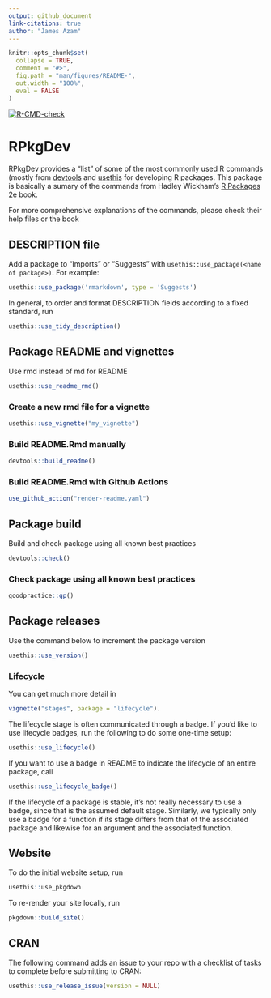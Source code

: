 ---
output: github_document
link-citations: true
author: "James Azam"
---

```{r, include = FALSE}
knitr::opts_chunk$set(
  collapse = TRUE,
  comment = "#>",
  fig.path = "man/figures/README-",
  out.width = "100%",
  eval = FALSE
)
```

<!-- badges: start -->
[![R-CMD-check](https://github.com/jamesmbaazam/rpkg_wf/actions/workflows/R-CMD-check.yaml/badge.svg)](https://github.com/jamesmbaazam/rpkg_wf/actions/workflows/R-CMD-check.yaml)
<!-- badges: end -->

# RPkgDev
  
RPkgDev provides a "list" of some of the most commonly used R commands (mostly 
from [devtools](https://devtools.r-lib.org/) and 
[usethis](https://usethis.r-lib.org/) for developing R packages. This package 
is basically a sumary of the commands from Hadley Wickham's
[R Packages 2e](https://r-pkgs.org/) book. 

For more comprehensive explanations of the commands, please check their help 
files or the book 


## DESCRIPTION file

Add a package to "Imports" or "Suggests" with `usethis::use_package(<name of package>)`.
For example:
```{r}
usethis::use_package('rmarkdown', type = 'Suggests')
```

In general, to order and format DESCRIPTION fields according to a 
fixed standard,
run 
```{r}
usethis::use_tidy_description()
```

## Package README and vignettes

Use rmd instead of md for README

```{r}
usethis::use_readme_rmd()
```

### Create a new rmd file for a vignette

```{r}
usethis::use_vignette("my_vignette")
```

### Build README.Rmd manually

```{r}
devtools::build_readme()
```

### Build README.Rmd with Github Actions

```{r}
use_github_action("render-readme.yaml")
```


## Package build

Build and check package using all known best practices

```{r}
devtools::check()
```

### Check package using all known best practices

```{r}
goodpractice::gp()
```

## Package releases

Use the command below to increment the package version

```{r}
usethis::use_version()
```

### Lifecycle

You can get much more detail in 
```{r}
vignette("stages", package = "lifecycle").
```

The lifecycle stage is often communicated through a badge. If you’d like to use 
lifecycle badges, run the following to do some one-time setup: 

```{r}
usethis::use_lifecycle()
```

If you want to use a badge in README to indicate the lifecycle of an entire 
package, call

```{r}
usethis::use_lifecycle_badge()
```
If the lifecycle of a package is stable, it’s not really necessary to use 
a badge, since that is the assumed default stage. Similarly, we typically 
only use a badge for a function if its stage differs from that of the 
associated package and likewise for an argument and the associated function.


## Website

To do the initial website setup, run
```{r}
usethis::use_pkgdown
```

To re-render your site locally, run
```{r}
pkgdown::build_site()
```
## CRAN

The following command adds an issue to your repo with a checklist of 
tasks to complete before submitting to CRAN:
```{r}
usethis::use_release_issue(version = NULL)
```


